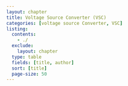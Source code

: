 ```yaml
---
layout: chapter
title: Voltage Source Converter (VSC)
categories: [voltage source Converter, VSC]
listing:
  contents: 
    - ./
  exclude:
    layout: chapter
  type: table
  fields: [title, author]
  sort: [title]
  page-size: 50
---
```

